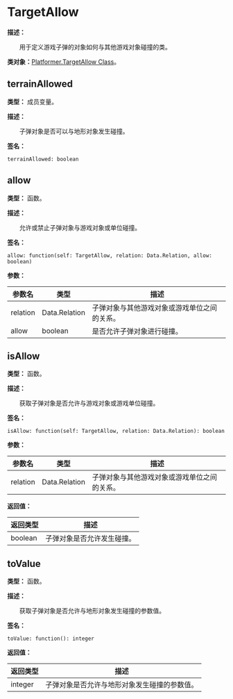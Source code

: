 # TargetAllow

**描述：**

&emsp;&emsp;用于定义游戏子弹的对象如何与其他游戏对象碰撞的类。

**类对象：**[Platformer.TargetAllow Class](/docs/api/Class%20Object/Platformer/TargetAllow)。

## terrainAllowed

**类型：** 成员变量。

**描述：**

&emsp;&emsp;子弹对象是否可以与地形对象发生碰撞。

**签名：**
```tl
terrainAllowed: boolean
```

## allow

**类型：** 函数。

**描述：**

&emsp;&emsp;允许或禁止子弹对象与游戏对象或单位碰撞。

**签名：**
```tl
allow: function(self: TargetAllow, relation: Data.Relation, allow: boolean)
```

**参数：**

| 参数名 | 类型 | 描述 |
| --- | --- | --- |
| relation | Data.Relation | 子弹对象与其他游戏对象或游戏单位之间的关系。 |
| allow | boolean | 是否允许子弹对象进行碰撞。 |

## isAllow

**类型：** 函数。

**描述：**

&emsp;&emsp;获取子弹对象是否允许与游戏对象或游戏单位碰撞。

**签名：**
```tl
isAllow: function(self: TargetAllow, relation: Data.Relation): boolean
```

**参数：**

| 参数名 | 类型 | 描述 |
| --- | --- | --- |
| relation | Data.Relation | 子弹对象与其他游戏对象或游戏单位之间的关系。 |

**返回值：**

| 返回类型 | 描述 |
| --- | --- |
| boolean | 子弹对象是否允许发生碰撞。 |

## toValue

**类型：** 函数。

**描述：**

&emsp;&emsp;获取子弹对象是否允许与地形对象发生碰撞的参数值。

**签名：**
```tl
toValue: function(): integer
```

**返回值：**

| 返回类型 | 描述 |
| --- | --- |
| integer | 子弹对象是否允许与地形对象发生碰撞的参数值。 |
